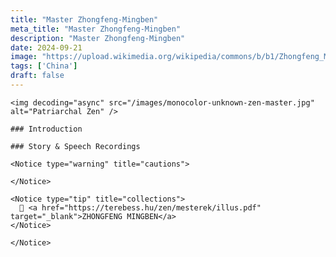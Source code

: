 ```yaml
---
title: "Master Zhongfeng-Mingben"
meta_title: "Master Zhongfeng-Mingben"
description: "Master Zhongfeng-Mingben"
date: 2024-09-21
image: "https://upload.wikimedia.org/wikipedia/commons/b/b1/Zhongfeng_Mingben.jpg"
tags: ['China']
draft: false
---
```


<div className="grid xl:grid-cols-7 lg:grid-cols-7 md:grid-cols-2 sm:grid-cols-2 xs:grid-cols-1 gap-8 bg-body dark:bg-darkmode-body">

  <div className="lg:col-span-2 md:col-span-1">

    <img decoding="async" src="/images/monocolor-unknown-zen-master.jpg" alt="Patriarchal Zen" />

    ### Introduction

  <Indent/>

</div>

<div className="lg:col-span-3 md:col-span-1">

    ### Story & Speech Recordings

  <Youtube client:load id="plJmknVMv3c" title="TRUNG PHONG PHÁP NGỮ" />

  <Indent/>
</div>

<div className="lg:col-span-2">

    <Notice type="warning" title="cautions">

    </Notice>

    <Notice type="tip" title="collections">
      📖 <a href="https://terebess.hu/zen/mesterek/illus.pdf" target="_blank">ZHONGFENG MINGBEN</a>
    </Notice>

  <Notice type="info" title="other info">

    </Notice>

</div>

</div>
